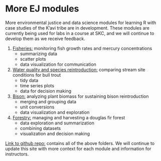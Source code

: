 
# More EJ modules

More environmental justice and data science modules for learning R with case studies of the K'avi tribe are in development. These modules are currently being used for labs in a course at SKC, and we will continue to develop them as we receive feedback. 

1. [Fisheries:](https://github.com/IndigenousEnvDataSci/EJ-DS/tree/main/Mod1_Fish) monitoring fish growth rates and mercury concentrations 
    - summarizing data
    - scatter plots 
    - data visualization for communication 

2. [Water quality and species reintroduction:](https://github.com/IndigenousEnvDataSci/EJ-DS/tree/main/Mod2_water) comparing stream site conditions for bull trout
    - tidy data
    - time series plots 
    - data for decision making
  
3. [Bison:](https://github.com/IndigenousEnvDataSci/EJ-DS/tree/main/Mod3_Bison) analyzing plant biomass for sustaining bison reintroduction
    - merging and grouping data 
    - unit conversions 
    - data visualization and exploration 
    
4. [Forestry:](https://github.com/IndigenousEnvDataSci/EJ-DS/tree/main/Mod4_Forestry) managing and harvesting a douglas fir forest 
    - data exploration and summarization 
    - combining datasets
    - visualization and decision making 



[Link to github repo:](https://github.com/IndigenousEnvDataSci/EJ-DS) contains all of the above folders. We will continue to update this site with more context for each module and information for instructors. 